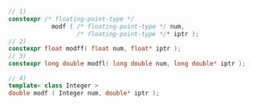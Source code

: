 ```cpp
// 1)
constexpr /* floating-point-type */
            modf ( /* floating-point-type */ num,
                   /* floating-point-type */* iptr );
// 2)
constexpr float modff( float num, float* iptr );
// 3)
constexpr long double modfl( long double num, long double* iptr );
```
```cpp title="Additional Overloads"
// 4)
template< class Integer >
double modf ( Integer num, double* iptr );
```